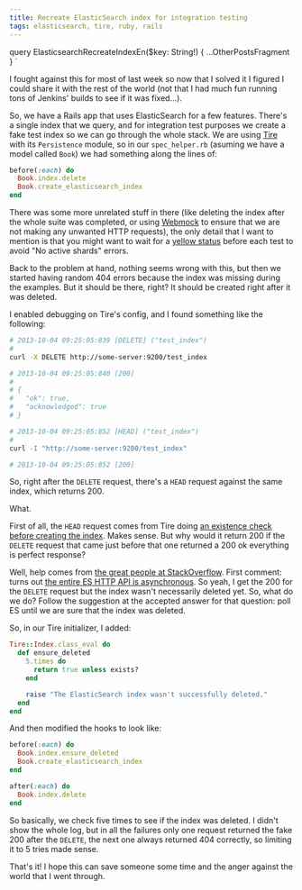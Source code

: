 ```yaml
---
title: Recreate ElasticSearch index for integration testing
tags: elasticsearch, tire, ruby, rails
---
```




  query ElasticsearchRecreateIndexEn($key: String!) {
    ...OtherPostsFragment
  }
`

I fought against this for most of last week so now that I solved it I figured I could share it with the rest of the world (not that I had much fun running tons of Jenkins' builds to see if it was fixed...).

So, we have a Rails app that uses ElasticSearch for a few features. There's a single index that we query, and for integration test purposes we create a fake test index so we can go through the whole stack. We are using [Tire](https://github.com/karmi/retire) with its `Persistence` module, so in our `spec_helper.rb` (asuming we have a model called `Book`) we had something along the lines of:

```ruby
before(:each) do
  Book.index.delete
  Book.create_elasticsearch_index
end
```

There was some more unrelated stuff in there (like deleting the index after the whole suite was completed, or using [Webmock](https://github.com/bblimke/webmock) to ensure that we are not making any unwanted HTTP requests), the only detail that I want to mention is that you might want to wait for a [yellow status](https://github.com/karmi/retire/issues/537#issuecomment-11124205) before each test to avoid "No active shards" errors.

Back to the problem at hand, nothing seems wrong with this, but then we started having random 404 errors because the index was missing during the examples. But it should be there, right? It should be created right after it was deleted.

I enabled debugging on Tire's config, and I found something like the following:

```sh
# 2013-10-04 09:25:05:839 [DELETE] ("test_index")
#
curl -X DELETE http://some-server:9200/test_index

# 2013-10-04 09:25:05:840 [200]
#
# {
#   "ok": true,
#   "acknowledged": true
# }

# 2013-10-04 09:25:05:852 [HEAD] ("test_index")
#
curl -I "http://some-server:9200/test_index"

# 2013-10-04 09:25:05:852 [200]
```

So, right after the `DELETE` request, there's a `HEAD` request against the same index, which returns 200.

What.

First of all, the `HEAD` request comes from Tire doing [an existence check before creating the index](http://rubydoc.info/github/karmi/tire/master/Tire/Model/Indexing/ClassMethods#create_elasticsearch_index-instance_method). Makes sense. But why would it return 200 if the `DELETE` request that came just before that one returned a 200 ok everything is perfect response?

Well, help comes from [the great people at StackOverflow](http://stackoverflow.com/questions/19182682/elasticsearch-async-delete-200-just-after-deleting-index-in-rails-app/19224515). First comment: turns out [the entire ES HTTP API is asynchronous](http://www.elasticsearch.org/guide/en/elasticsearch/reference/current/modules-http.html). So yeah, I get the 200 for the `DELETE` request but the index wasn't necessarily deleted yet. So, what do we do? Follow the suggestion at the accepted answer for that question: poll ES until we are sure that the index was deleted.

So, in our Tire initializer, I added:

```ruby
Tire::Index.class_eval do
  def ensure_deleted
    5.times do
      return true unless exists?
    end

    raise "The ElasticSearch index wasn't successfully deleted."
  end
end
```

And then modified the hooks to look like:

```ruby
before(:each) do
  Book.index.ensure_deleted
  Book.create_elasticsearch_index
end

after(:each) do
  Book.index.delete
end
```

So basically, we check five times to see if the index was deleted. I didn't show the whole log, but in all the failures only one request returned the fake 200 after the `DELETE`, the next one always returned 404 correctly, so limiting it to 5 tries made sense.

That's it! I hope this can save someone some time and the anger against the world that I went through.
